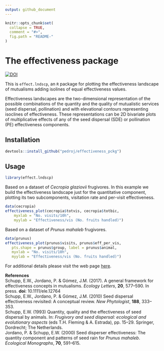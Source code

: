 ```yaml
---
output: github_document
---
```


```r
knitr::opts_chunk$set(
  collapse = TRUE,
  comment = "#>",
  fig.path = "README-"
)
```


# The effectiveness package      

[![DOI](https://zenodo.org/badge/84199078.svg)](https://zenodo.org/badge/latestdoi/84199078)      

This is `effect.lndscp`, an `R` package for plotting the effectiveness landscape of mutualisms adding isolines of equal effectiveness values.

Effectiveness landscapes are the two-dimensional representation of the possible combinations of the quantity and the quality of mutualistic services (seed dispersal, pollination) and with elevational contours representing isoclines of effectiveness. These representations can be 2D bivariate plots of multiplicative effects of any of the seed dispersal (SDE) or pollination (PE) effectiveness components. 



## Installation

```r
devtools::install_github("pedroj/effectiveness_pckg")
```


## Usage

```r
library(effect.lndscp)
```



Based on a dataset of *Cecropia glaziovii* frugivores. In this example we build the effectiveness landscape just for the quantitative component, plotting its two subcomponents, visitation rate and per-visit effectiveness.

```r
data(cecropia)
effectiveness_plot(cecropia$totvis, cecropia$totbic, 
    myxlab = "No. visits/10h", 
    myylab = "Effectiveness/vis (No. fruits handled)")
```


Based on a dataset of *Prunus mahaleb* frugivores. 

```r
data(prunus)
effectiveness_plot(prunus$visits, prunus$eff_per_vis, 
   pts.shape = prunus$group, label = prunus$animal,  
   myxlab = "No. visits/10h", 
   myylab = "Effectiveness/vis (No. fruits handled)")
```




For additional details please visit the web page [here](http://pedroj.github.com/effectiveness/).


**References**       
Schupp, E.W., Jordano, P. &amp; Gómez, J.M. (2017). A general framework for effectiveness concepts in mutualisms. _Ecology Letters_, **20**, 577–590. In press. **doi**: 10.1111/ele.12764    
Schupp, E.W., Jordano, P. & Gómez, J.M. (2010) Seed dispersal effectiveness revisited: A conceptual review. _New Phytologist_, **188**, 333–353.       
Schupp, E.W. (1993) Quantity, quality and the effectiveness of seed dispersal by animals. In: _Frugivory and seed dispersal: ecological and evolutionary aspects_ (eds T.H. Fleming & A. Estrada), pp. 15–29. Springer, Dordrecht; The Netherlands.       
Jordano, P. & Schupp, E.W. (2000) Seed disperser effectiveness: The quantity component and patterns of seed rain for _Prunus mahaleb_. _Ecological Monographs_, **70**, 591–615.     



